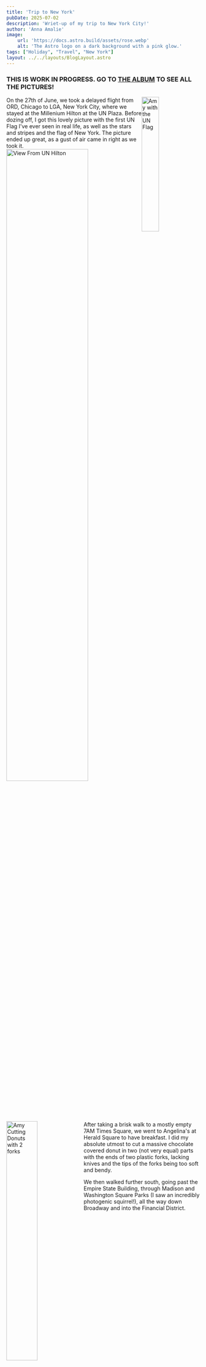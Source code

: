 ```yaml
---
title: 'Trip to New York'
pubDate: 2025-07-02
description: 'Wriet-up of my trip to New York City!'
author: 'Anna Amalie'
image:
    url: 'https://docs.astro.build/assets/rose.webp'
    alt: 'The Astro logo on a dark background with a pink glow.'
tags: ["Holiday", "Travel", "New York"]
layout: ../../layouts/BlogLayout.astro
---
```


### THIS IS WORK IN PROGRESS. GO TO <a href='/albums/nyc-trip/'>THE ALBUM</a> TO SEE ALL THE PICTURES!

<Image src={AmyWithUnFlag} alt='Amy with the UN Flag' style='width:30%;height:auto;float:right;'/>
On the 27th of June, we took a delayed flight from ORD, Chicago to LGA, New York City, where we stayed at the Millenium Hilton at the UN Plaza. 
Before dozing off, I got this lovely picture with the first UN Flag I've ever seen in real life, as well as the stars and stripes and the flag of New York.
The picture ended up great, as a gust of air came in right as we took it.
<Image src={UNPlazaView} alt='View From UN Hilton' style='width:65%;height:auto'/>
<Image src={AmyDonutCutting} alt='Amy Cutting Donuts with 2 forks' style='width:40%;height:auto;float:left;'/>
After taking a brisk walk to a mostly empty 7AM Times Square, we went to Angelina's at Herald Square to have breakfast. I did my absolute utmost
to cut a massive chocolate covered donut in two (not very equal) parts with the ends of two plastic forks, lacking knives and the tips of the forks being too soft and bendy.

We then walked further south, going past the Empire State Building, through Madison and Washington Square Parks (I saw an incredibly photogenic squirrel!), all the way down
Broadway and into the Financial District. 